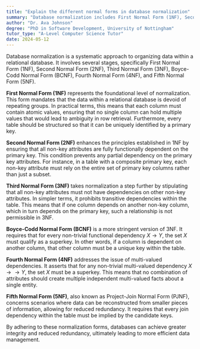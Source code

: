 ```yaml
---
title: "Explain the different normal forms in database normalization"
summary: "Database normalization includes First Normal Form (1NF), Second Normal Form (2NF), Third Normal Form (3NF), Boyce-Codd Normal Form (BCNF), Fourth Normal Form (4NF), and Fifth Normal Form (5NF)."
author: "Dr. Ava Johnson"
degree: "PhD in Software Development, University of Nottingham"
tutor_type: "A-Level Computer Science Tutor"
date: 2024-05-12
---
```


Database normalization is a systematic approach to organizing data within a relational database. It involves several stages, specifically First Normal Form (1NF), Second Normal Form (2NF), Third Normal Form (3NF), Boyce-Codd Normal Form (BCNF), Fourth Normal Form (4NF), and Fifth Normal Form (5NF).

**First Normal Form (1NF)** represents the foundational level of normalization. This form mandates that the data within a relational database is devoid of repeating groups. In practical terms, this means that each column must contain atomic values, ensuring that no single column can hold multiple values that would lead to ambiguity in row retrieval. Furthermore, every table should be structured so that it can be uniquely identified by a primary key.

**Second Normal Form (2NF)** enhances the principles established in 1NF by ensuring that all non-key attributes are fully functionally dependent on the primary key. This condition prevents any partial dependency on the primary key attributes. For instance, in a table with a composite primary key, each non-key attribute must rely on the entire set of primary key columns rather than just a subset.

**Third Normal Form (3NF)** takes normalization a step further by stipulating that all non-key attributes must not have dependencies on other non-key attributes. In simpler terms, it prohibits transitive dependencies within the table. This means that if one column depends on another non-key column, which in turn depends on the primary key, such a relationship is not permissible in 3NF.

**Boyce-Codd Normal Form (BCNF)** is a more stringent version of 3NF. It requires that for every non-trivial functional dependency $X \rightarrow Y$, the set $X$ must qualify as a superkey. In other words, if a column is dependent on another column, that other column must be a unique key within the table.

**Fourth Normal Form (4NF)** addresses the issue of multi-valued dependencies. It asserts that for any non-trivial multi-valued dependency $X \rightarrow\rightarrow Y$, the set $X$ must be a superkey. This means that no combination of attributes should create multiple independent multi-valued facts about a single entity.

**Fifth Normal Form (5NF)**, also known as Project-Join Normal Form (PJNF), concerns scenarios where data can be reconstructed from smaller pieces of information, allowing for reduced redundancy. It requires that every join dependency within the table must be implied by the candidate keys. 

By adhering to these normalization forms, databases can achieve greater integrity and reduced redundancy, ultimately leading to more efficient data management.
    